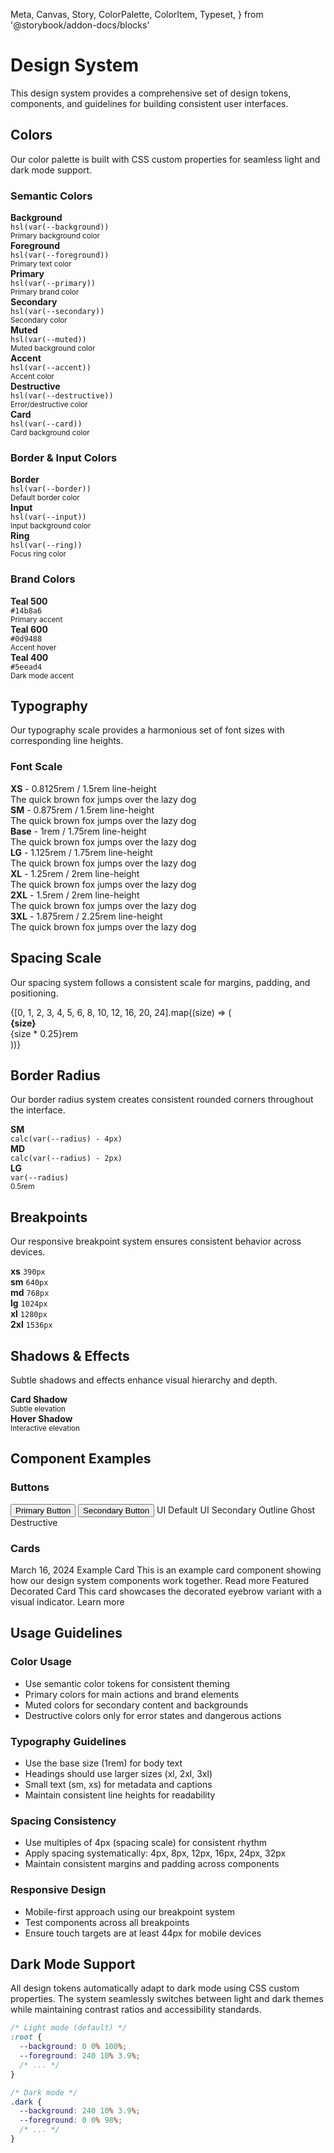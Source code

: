   Meta,
  Canvas,
  Story,
  ColorPalette,
  ColorItem,
  Typeset,
} from '@storybook/addon-docs/blocks'

<Meta title="Design System/Overview" />

# Design System

This design system provides a comprehensive set of design tokens, components, and guidelines for building consistent user interfaces.

## Colors

Our color palette is built with CSS custom properties for seamless light and dark mode support.

### Semantic Colors

<div
  style={{
    display: 'grid',
    gridTemplateColumns: 'repeat(auto-fit, minmax(250px, 1fr))',
    gap: '1rem',
    marginBottom: '2rem',
  }}
>
  <div
    style={{
      background: 'hsl(var(--background))',
      padding: '1rem',
      border: '1px solid hsl(var(--border))',
      borderRadius: '0.5rem',
    }}
  >
    <div style={{ color: 'hsl(var(--foreground))' }}>
      <strong>Background</strong>
      <br />
      <code>hsl(var(--background))</code>
      <br />
      <small>Primary background color</small>
    </div>
  </div>

  <div
    style={{
      background: 'hsl(var(--foreground))',
      padding: '1rem',
      border: '1px solid hsl(var(--border))',
      borderRadius: '0.5rem',
    }}
  >
    <div style={{ color: 'hsl(var(--background))' }}>
      <strong>Foreground</strong>
      <br />
      <code>hsl(var(--foreground))</code>
      <br />
      <small>Primary text color</small>
    </div>
  </div>

  <div
    style={{
      background: 'hsl(var(--primary))',
      padding: '1rem',
      border: '1px solid hsl(var(--border))',
      borderRadius: '0.5rem',
    }}
  >
    <div style={{ color: 'hsl(var(--primary-foreground))' }}>
      <strong>Primary</strong>
      <br />
      <code>hsl(var(--primary))</code>
      <br />
      <small>Primary brand color</small>
    </div>
  </div>

  <div
    style={{
      background: 'hsl(var(--secondary))',
      padding: '1rem',
      border: '1px solid hsl(var(--border))',
      borderRadius: '0.5rem',
    }}
  >
    <div style={{ color: 'hsl(var(--secondary-foreground))' }}>
      <strong>Secondary</strong>
      <br />
      <code>hsl(var(--secondary))</code>
      <br />
      <small>Secondary color</small>
    </div>
  </div>

  <div
    style={{
      background: 'hsl(var(--muted))',
      padding: '1rem',
      border: '1px solid hsl(var(--border))',
      borderRadius: '0.5rem',
    }}
  >
    <div style={{ color: 'hsl(var(--muted-foreground))' }}>
      <strong>Muted</strong>
      <br />
      <code>hsl(var(--muted))</code>
      <br />
      <small>Muted background color</small>
    </div>
  </div>

  <div
    style={{
      background: 'hsl(var(--accent))',
      padding: '1rem',
      border: '1px solid hsl(var(--border))',
      borderRadius: '0.5rem',
    }}
  >
    <div style={{ color: 'hsl(var(--accent-foreground))' }}>
      <strong>Accent</strong>
      <br />
      <code>hsl(var(--accent))</code>
      <br />
      <small>Accent color</small>
    </div>
  </div>

  <div
    style={{
      background: 'hsl(var(--destructive))',
      padding: '1rem',
      border: '1px solid hsl(var(--border))',
      borderRadius: '0.5rem',
    }}
  >
    <div style={{ color: 'hsl(var(--destructive-foreground))' }}>
      <strong>Destructive</strong>
      <br />
      <code>hsl(var(--destructive))</code>
      <br />
      <small>Error/destructive color</small>
    </div>
  </div>

  <div
    style={{
      background: 'hsl(var(--card))',
      padding: '1rem',
      border: '1px solid hsl(var(--border))',
      borderRadius: '0.5rem',
    }}
  >
    <div style={{ color: 'hsl(var(--card-foreground))' }}>
      <strong>Card</strong>
      <br />
      <code>hsl(var(--card))</code>
      <br />
      <small>Card background color</small>
    </div>
  </div>
</div>

### Border & Input Colors

<div
  style={{
    display: 'grid',
    gridTemplateColumns: 'repeat(auto-fit, minmax(250px, 1fr))',
    gap: '1rem',
    marginBottom: '2rem',
  }}
>
  <div
    style={{
      background: 'hsl(var(--border))',
      padding: '1rem',
      borderRadius: '0.5rem',
    }}
  >
    <div style={{ color: 'hsl(var(--foreground))' }}>
      <strong>Border</strong>
      <br />
      <code>hsl(var(--border))</code>
      <br />
      <small>Default border color</small>
    </div>
  </div>

  <div
    style={{
      background: 'hsl(var(--input))',
      padding: '1rem',
      borderRadius: '0.5rem',
    }}
  >
    <div style={{ color: 'hsl(var(--foreground))' }}>
      <strong>Input</strong>
      <br />
      <code>hsl(var(--input))</code>
      <br />
      <small>Input background color</small>
    </div>
  </div>

  <div
    style={{
      background: 'hsl(var(--ring))',
      padding: '1rem',
      borderRadius: '0.5rem',
    }}
  >
    <div style={{ color: 'hsl(var(--background))' }}>
      <strong>Ring</strong>
      <br />
      <code>hsl(var(--ring))</code>
      <br />
      <small>Focus ring color</small>
    </div>
  </div>
</div>

### Brand Colors

<div
  style={{
    display: 'grid',
    gridTemplateColumns: 'repeat(auto-fit, minmax(150px, 1fr))',
    gap: '1rem',
    marginBottom: '2rem',
  }}
>
  <div
    style={{ background: '#14b8a6', padding: '1rem', borderRadius: '0.5rem' }}
  >
    <div style={{ color: 'white' }}>
      <strong>Teal 500</strong>
      <br />
      <code>#14b8a6</code>
      <br />
      <small>Primary accent</small>
    </div>
  </div>

  <div
    style={{ background: '#0d9488', padding: '1rem', borderRadius: '0.5rem' }}
  >
    <div style={{ color: 'white' }}>
      <strong>Teal 600</strong>
      <br />
      <code>#0d9488</code>
      <br />
      <small>Accent hover</small>
    </div>
  </div>

  <div
    style={{ background: '#5eead4', padding: '1rem', borderRadius: '0.5rem' }}
  >
    <div style={{ color: '#0f172a' }}>
      <strong>Teal 400</strong>
      <br />
      <code>#5eead4</code>
      <br />
      <small>Dark mode accent</small>
    </div>
  </div>
</div>

## Typography

Our typography scale provides a harmonious set of font sizes with corresponding line heights.

### Font Scale

<div style={{ marginBottom: '2rem' }}>
  <div
    style={{
      fontSize: '0.8125rem',
      lineHeight: '1.5rem',
      marginBottom: '1rem',
      padding: '0.5rem',
      background: 'hsl(var(--muted))',
      borderRadius: '0.25rem',
    }}
  >
    <strong>XS</strong> - 0.8125rem / 1.5rem line-height
    <br />
    <span>The quick brown fox jumps over the lazy dog</span>
  </div>

  <div
    style={{
      fontSize: '0.875rem',
      lineHeight: '1.5rem',
      marginBottom: '1rem',
      padding: '0.5rem',
      background: 'hsl(var(--muted))',
      borderRadius: '0.25rem',
    }}
  >
    <strong>SM</strong> - 0.875rem / 1.5rem line-height
    <br />
    <span>The quick brown fox jumps over the lazy dog</span>
  </div>

  <div
    style={{
      fontSize: '1rem',
      lineHeight: '1.75rem',
      marginBottom: '1rem',
      padding: '0.5rem',
      background: 'hsl(var(--muted))',
      borderRadius: '0.25rem',
    }}
  >
    <strong>Base</strong> - 1rem / 1.75rem line-height
    <br />
    <span>The quick brown fox jumps over the lazy dog</span>
  </div>

  <div
    style={{
      fontSize: '1.125rem',
      lineHeight: '1.75rem',
      marginBottom: '1rem',
      padding: '0.5rem',
      background: 'hsl(var(--muted))',
      borderRadius: '0.25rem',
    }}
  >
    <strong>LG</strong> - 1.125rem / 1.75rem line-height
    <br />
    <span>The quick brown fox jumps over the lazy dog</span>
  </div>

  <div
    style={{
      fontSize: '1.25rem',
      lineHeight: '2rem',
      marginBottom: '1rem',
      padding: '0.5rem',
      background: 'hsl(var(--muted))',
      borderRadius: '0.25rem',
    }}
  >
    <strong>XL</strong> - 1.25rem / 2rem line-height
    <br />
    <span>The quick brown fox jumps over the lazy dog</span>
  </div>

  <div
    style={{
      fontSize: '1.5rem',
      lineHeight: '2rem',
      marginBottom: '1rem',
      padding: '0.5rem',
      background: 'hsl(var(--muted))',
      borderRadius: '0.25rem',
    }}
  >
    <strong>2XL</strong> - 1.5rem / 2rem line-height
    <br />
    <span>The quick brown fox jumps over the lazy dog</span>
  </div>

  <div
    style={{
      fontSize: '1.875rem',
      lineHeight: '2.25rem',
      marginBottom: '1rem',
      padding: '0.5rem',
      background: 'hsl(var(--muted))',
      borderRadius: '0.25rem',
    }}
  >
    <strong>3XL</strong> - 1.875rem / 2.25rem line-height
    <br />
    <span>The quick brown fox jumps over the lazy dog</span>
  </div>
</div>

## Spacing Scale

Our spacing system follows a consistent scale for margins, padding, and positioning.

<div
  style={{
    display: 'grid',
    gridTemplateColumns: 'repeat(auto-fill, minmax(120px, 1fr))',
    gap: '1rem',
    marginBottom: '2rem',
  }}
>
  {[0, 1, 2, 3, 4, 5, 6, 8, 10, 12, 16, 20, 24].map((size) => (
    <div key={size} style={{ textAlign: 'center' }}>
      <div
        style={{
          height: `${size * 0.25}rem`,
          backgroundColor: '#14b8a6',
          marginBottom: '0.5rem',
          borderRadius: '0.125rem',
        }}
      />
      <div
        style={{ fontSize: '0.875rem', color: 'hsl(var(--muted-foreground))' }}
      >
        <strong>{size}</strong>
        <br />
        {size * 0.25}rem
      </div>
    </div>
  ))}
</div>

## Border Radius

Our border radius system creates consistent rounded corners throughout the interface.

<div
  style={{
    display: 'grid',
    gridTemplateColumns: 'repeat(auto-fit, minmax(150px, 1fr))',
    gap: '1rem',
    marginBottom: '2rem',
  }}
>
  <div style={{ textAlign: 'center' }}>
    <div
      style={{
        width: '60px',
        height: '60px',
        backgroundColor: '#14b8a6',
        borderRadius: 'calc(var(--radius) - 4px)',
        margin: '0 auto 0.5rem',
      }}
    />
    <div>
      <strong>SM</strong>
      <br />
      <code>calc(var(--radius) - 4px)</code>
    </div>
  </div>

  <div style={{ textAlign: 'center' }}>
    <div
      style={{
        width: '60px',
        height: '60px',
        backgroundColor: '#14b8a6',
        borderRadius: 'calc(var(--radius) - 2px)',
        margin: '0 auto 0.5rem',
      }}
    />
    <div>
      <strong>MD</strong>
      <br />
      <code>calc(var(--radius) - 2px)</code>
    </div>
  </div>

  <div style={{ textAlign: 'center' }}>
    <div
      style={{
        width: '60px',
        height: '60px',
        backgroundColor: '#14b8a6',
        borderRadius: 'var(--radius)',
        margin: '0 auto 0.5rem',
      }}
    />
    <div>
      <strong>LG</strong>
      <br />
      <code>var(--radius)</code>
      <br />
      <small>0.5rem</small>
    </div>
  </div>
</div>

## Breakpoints

Our responsive breakpoint system ensures consistent behavior across devices.

<div
  style={{
    display: 'grid',
    gridTemplateColumns: '1fr',
    gap: '0.5rem',
    marginBottom: '2rem',
  }}
>
  <div
    style={{
      padding: '1rem',
      background: 'hsl(var(--muted))',
      borderRadius: '0.25rem',
      display: 'flex',
      justifyContent: 'space-between',
    }}
  >
    <strong>xs</strong>
    <code>390px</code>
  </div>
  <div
    style={{
      padding: '1rem',
      background: 'hsl(var(--muted))',
      borderRadius: '0.25rem',
      display: 'flex',
      justifyContent: 'space-between',
    }}
  >
    <strong>sm</strong>
    <code>640px</code>
  </div>
  <div
    style={{
      padding: '1rem',
      background: 'hsl(var(--muted))',
      borderRadius: '0.25rem',
      display: 'flex',
      justifyContent: 'space-between',
    }}
  >
    <strong>md</strong>
    <code>768px</code>
  </div>
  <div
    style={{
      padding: '1rem',
      background: 'hsl(var(--muted))',
      borderRadius: '0.25rem',
      display: 'flex',
      justifyContent: 'space-between',
    }}
  >
    <strong>lg</strong>
    <code>1024px</code>
  </div>
  <div
    style={{
      padding: '1rem',
      background: 'hsl(var(--muted))',
      borderRadius: '0.25rem',
      display: 'flex',
      justifyContent: 'space-between',
    }}
  >
    <strong>xl</strong>
    <code>1280px</code>
  </div>
  <div
    style={{
      padding: '1rem',
      background: 'hsl(var(--muted))',
      borderRadius: '0.25rem',
      display: 'flex',
      justifyContent: 'space-between',
    }}
  >
    <strong>2xl</strong>
    <code>1536px</code>
  </div>
</div>

## Shadows & Effects

Subtle shadows and effects enhance visual hierarchy and depth.

<div
  style={{
    display: 'grid',
    gridTemplateColumns: 'repeat(auto-fit, minmax(200px, 1fr))',
    gap: '1rem',
    marginBottom: '2rem',
  }}
>
  <div
    style={{
      padding: '1.5rem',
      background: 'hsl(var(--card))',
      borderRadius: '0.5rem',
      boxShadow:
        '0 1px 3px 0 rgba(0, 0, 0, 0.1), 0 1px 2px 0 rgba(0, 0, 0, 0.06)',
      textAlign: 'center',
    }}
  >
    <strong>Card Shadow</strong>
    <br />
    <small>Subtle elevation</small>
  </div>

  <div
    style={{
      padding: '1.5rem',
      background: 'hsl(var(--card))',
      borderRadius: '0.5rem',
      boxShadow:
        '0 10px 15px -3px rgba(0, 0, 0, 0.1), 0 4px 6px -2px rgba(0, 0, 0, 0.05)',
      textAlign: 'center',
    }}
  >
    <strong>Hover Shadow</strong>
    <br />
    <small>Interactive elevation</small>
  </div>
</div>

## Component Examples

### Buttons

<div
  style={{
    display: 'flex',
    gap: '1rem',
    marginBottom: '2rem',
    flexWrap: 'wrap',
  }}
>
  <Button variant="primary">Primary Button</Button>
  <Button variant="secondary">Secondary Button</Button>
  <UIButton variant="default">UI Default</UIButton>
  <UIButton variant="secondary">UI Secondary</UIButton>
  <UIButton variant="outline">Outline</UIButton>
  <UIButton variant="ghost">Ghost</UIButton>
  <UIButton variant="destructive">Destructive</UIButton>
</div>

### Cards

<div
  style={{
    display: 'grid',
    gridTemplateColumns: 'repeat(auto-fit, minmax(300px, 1fr))',
    gap: '1.5rem',
    marginBottom: '2rem',
  }}
>
  <Card className="p-6">
    <CardEyebrow>March 16, 2024</CardEyebrow>
    <CardTitle>Example Card</CardTitle>
    <CardDescription>
      This is an example card component showing how our design system components
      work together.
    </CardDescription>
    <CardCta>Read more</CardCta>
  </Card>

  <Card className="p-6">
    <CardEyebrow decorate>Featured</CardEyebrow>
    <CardTitle>Decorated Card</CardTitle>
    <CardDescription>
      This card showcases the decorated eyebrow variant with a visual indicator.
    </CardDescription>
    <CardCta>Learn more</CardCta>
  </Card>
</div>

## Usage Guidelines

### Color Usage

- Use semantic color tokens for consistent theming
- Primary colors for main actions and brand elements
- Muted colors for secondary content and backgrounds
- Destructive colors only for error states and dangerous actions

### Typography Guidelines

- Use the base size (1rem) for body text
- Headings should use larger sizes (xl, 2xl, 3xl)
- Small text (sm, xs) for metadata and captions
- Maintain consistent line heights for readability

### Spacing Consistency

- Use multiples of 4px (spacing scale) for consistent rhythm
- Apply spacing systematically: 4px, 8px, 12px, 16px, 24px, 32px
- Maintain consistent margins and padding across components

### Responsive Design

- Mobile-first approach using our breakpoint system
- Test components across all breakpoints
- Ensure touch targets are at least 44px for mobile devices

## Dark Mode Support

All design tokens automatically adapt to dark mode using CSS custom properties. The system seamlessly switches between light and dark themes while maintaining contrast ratios and accessibility standards.

```css
/* Light mode (default) */
:root {
  --background: 0 0% 100%;
  --foreground: 240 10% 3.9%;
  /* ... */
}

/* Dark mode */
.dark {
  --background: 240 10% 3.9%;
  --foreground: 0 0% 98%;
  /* ... */
}
```
